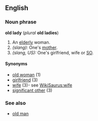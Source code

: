 ==English==

===Noun phrase===
'''old lady''' (''plural'' '''old ladies''')
#An [[elderly]] woman.
#''(slang):'' One's [[mother]].  <!--UK? -->
#''(slang, US):'' One's girlfriend, wife or [[SO]].

====Synonyms====
*[[old woman]] (1)
*[[girlfriend]] (3)
*[[wife]] (3)- see [[WikiSaurus:wife]]
*[[significant other]] (3)

===See also===
*[[old man]]